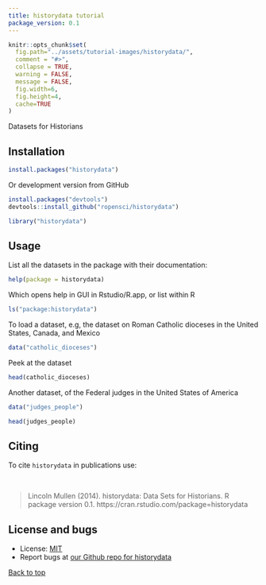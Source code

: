 ```yaml
---
title: historydata tutorial
package_version: 0.1
---
```


```r
knitr::opts_chunk$set(
  fig.path="../assets/tutorial-images/historydata/",
  comment = "#>",
  collapse = TRUE,
  warning = FALSE,
  message = FALSE,
  fig.width=6,
  fig.height=4,
  cache=TRUE
)
```

Datasets for Historians

<section id="installation">

## Installation

```r
install.packages("historydata")
```

Or development version from GitHub

```r
install.packages("devtools")
devtools::install_github("ropensci/historydata")
```

```r
library("historydata")
```

<section id="usage">

## Usage

List all the datasets in the package with their documentation:

```r
help(package = historydata)
```

Which opens help in GUI in Rstudio/R.app, or list within R

```r
ls("package:historydata")
```

To load a dataset, e.g, the dataset on Roman Catholic dioceses in the United States, Canada, and Mexico

```r
data("catholic_dioceses")
```

Peek at the dataset

```r
head(catholic_dioceses)
```

Another dataset, of the Federal judges in the United States of America

```r
data("judges_people")
```

```r
head(judges_people)
```


<section id="citing">

## Citing

To cite `historydata` in publications use:

<br>

> Lincoln Mullen (2014). historydata: Data Sets for Historians. R package version 0.1.
  https://cran.rstudio.com/package=historydata

<section id="license_bugs">

## License and bugs

* License: [MIT](http://opensource.org/licenses/MIT)
* Report bugs at [our Github repo for historydata](https://github.com/ropensci/historydata/issues?state=open)

[Back to top](#top)
